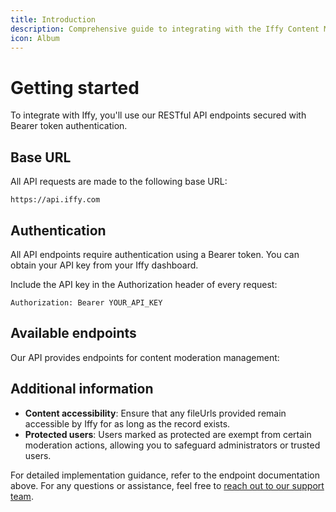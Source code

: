 ```yaml
---
title: Introduction
description: Comprehensive guide to integrating with the Iffy Content Moderation API
icon: Album
---
```


# Getting started

To integrate with Iffy, you'll use our RESTful API endpoints secured with Bearer token authentication.

## Base URL

All API requests are made to the following base URL:

```
https://api.iffy.com
```

## Authentication

All API endpoints require authentication using a Bearer token. You can obtain your API key from your Iffy dashboard.

Include the API key in the Authorization header of every request:

```
Authorization: Bearer YOUR_API_KEY
```

## Available endpoints

Our API provides endpoints for content moderation management:

<Cards>
  <Card
    title="Ingest record"
    href="/docs/api-reference/ingest/post"
    description="Create or update content records for moderation"
  />

<Card
  title="Delete record"
  href="/docs/api-reference/ingest/delete"
  description="Remove content records from the moderation system"
/>

  <Card
    title="API specification"
    href="#"
    description="View the complete OpenAPI specification"
  />
</Cards>

## Additional information

- **Content accessibility**: Ensure that any fileUrls provided remain accessible by Iffy for as long as the record exists.
- **Protected users**: Users marked as protected are exempt from certain moderation actions, allowing you to safeguard administrators or trusted users.

For detailed implementation guidance, refer to the endpoint documentation above. For any questions or assistance, feel free to [reach out to our support team](mailto:support@iffy.com).
